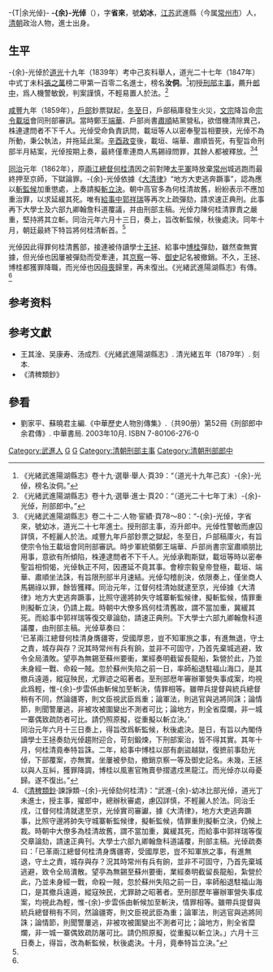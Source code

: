 -{T|余光倬}-
'''-{余}-光倬'''（{{bd|1817年||？|catIdx=Y余}}），字'''省來'''，號'''幼冰'''，[[江苏省|江苏]]武進縣（今属[[常州市|常州市]]）人，[[清朝|清朝]]政治人物，進士出身。

==生平==
-{余}-光倬於[[道光|道光]]十九年（1839年）考中己亥科舉人，道光二十七年（1847年）中式丁未科[[張之萬|張之萬]]榜二甲第一百零二名進士，榜名'''汝侗'''。<ref>《光緒武進陽湖縣志》卷十九·選舉·舉人·頁39：“（道光十九年己亥）-{余}-光倬，榜名汝侗。”</ref>初授[[刑部|刑部]][[主事|主事]]，薦升[[郎中|郎中]]，爲人機警敏銳，判案謹慎，不輕易置人於法。<ref>《光緒武進陽湖縣志》卷十九·選舉·進士·頁20：“（道光二十七年丁未）-{余}-光倬，刑部郎中。”</ref>

[[咸豐_(年號)|咸豐]]九年（1859年），[[戶部|戶部]]鈔票獄起，[[冬至|冬至]]日，戶部稿庫發生火災，[[咸豐帝|文宗]]降旨命[[宗人府|宗令]][[載垣|載垣]]會同刑部審訊。當時鄭王[[端華|端華]]、戶部尚書[[肅順|肅順]]結黨營私，欲借機清除異己，株連逮問者不下千人。光倬受命負責訊問，載垣等人以密奉聖旨相要挾，光倬不為所動，秉公執法，并拖延此案。[[辛酉政变|辛酉政变]]後，載垣、端華、肅順皆死，有聖旨命刑部半月結案，光倬按期上奏，最終僅牽連商人馬錫祿問罪，其餘人都被釋放。<ref name="傳">《光緒武進陽湖縣志》卷二十二·人物·宦績·頁78～80：“-{余}-光倬，字省來，號幼冰，道光二十七年進士。授刑部主事，洊升郎中。光倬性警敏而慮囚詳慎，不輕麗人於法。咸豐九年戶部鈔票之獄起，冬至日，戶部稿庫火，有旨使宗令怡王載垣會同刑部審訊。時步軍統領鄭王端華、戶部尚書宗室肅順朋比用事，意欲有所傾陷，株連逮問者不下千人。光倬承鞫斯獄，載垣等時以密奉聖旨相恫愒，光倬執正不阿，因遷延不竟其事。會穆宗毅皇帝登極，載垣、端華、肅順坐法誅，有旨限刑部半月速結。光倬勾稽剖決，依限奏上，僅坐商人馬錫祿以罪，餘皆獲釋。同治元年，江督何桂清始就逮至京，光倬據《大清律》地方大吏逃奔蹶事，比照守邊將帥失守城寨斬監候律，擬斬監候，情罪重則擬斬立決，仍請上裁。時朝中大僚多爲何桂清舊故，謂不當加重，冀緩其死。而給事中郭祥瑞等復交章論劾，請速正典刑。下大學士六部九卿翰詹科道議覆，由刑部主稿。光倬草奏曰：<br>‘已革兩江總督何桂清身膺疆寄，受國厚恩，豈不知軍旅之事，有進無退，守土之責，城存與存？況其時常州有兵有餉，並非不可固守，乃首先棄城逃避，致令全局潰敗。望亭為無錫至蘇州要衝，業經奏明截留長龍船，紮營於此，乃並未身經一戰、命殺一賊。忽於蘇州失陷之前一日，率師船退駐福山海口，是其撤兵遠遁，縱寇殃民，尤罪迹之昭著者。至刑部厯年審辦軍營失事成案，均視此爲輕，惟-{余}-步雲係由斬候加至斬決，情罪相等。雖帶兵提督與統兵總督稍有不同，然論疆寄，則文臣視武臣爲重；論軍法，則逃官與逃將同誅；論情節，則聞警屢逃，非被攻被圍變出不測者可比；論地方，則全省糜爛，非一城一寨偶致疏防者可比。請仍照原擬，從重擬以斬立決。’<br>同治元年六月十三日奏上，得旨改爲斬監候，秋後處決。是日，有旨以內閣侍讀學士王拯奏劾光倬趨附迎合，苛刻鍛煉，下刑部案治，皆不得其實。其年十月，何桂清竟奉特旨誅。二年，給事中博桂以部有劇盜越獄，復摭前事劾光倬，下部覆案，亦無實。坐屢被參劾，撤銷京察一等及御史記名。未幾，王拯以與人互糾，獲罪降調，博桂以風憲官賄賣參摺遣戍黑龍江。而光倬亦以母憂歸。遂不復出。”</ref><ref>《[[清稗類鈔|清稗類鈔]]·諫諍類·-{余}-光倬劾何桂清》：“武進-{余}-幼冰比部光倬，道光丁未進士，授主事，擢郎中，總辦秋審處，慮囚詳慎，不輕麗人於法。同治壬戌，江督何桂清就逮至京，光倬實司審讞，據《大清律》，地方大吏逃奔蹶事，比照守邊將帥失守城寨斬監候律，擬斬監候，情罪重則擬斬立決，仍候上裁。時朝中大僚多為桂清故舊，謂不當加重，冀緩其死，而給事中郭祥瑞等復交章論劾，請速正典刊。大學士六部九卿翰詹科道議覆，刑部主稿。光倬疏奏曰：「已革兩江總督何桂清身膺疆寄，受國厚恩，豈不知軍旅之事，有進無退，守土之責，城存與存？況其時常州有兵有餉，並非不可固守，乃首先棄城逃避，致令全局潰散。望亭為無錫至蘇州要衝，業經奏明截留長龍船，紮營於此，乃並未身經一戰，命殺一賊，忽於蘇州失陷之前一日，率師船退駐福山海口，是其撤兵遠遁，縱寇殃民，尤罪跡之昭著者。至刑部歷年審辦軍營失事成案，均視此為輕，惟-{余}-步雲係由斬候加至斬決，情罪相等。雖帶兵提督與統兵總督稍有不同，然論疆寄，則文臣視武臣為重；論軍法，則逃官與逃將同誅；論情節，則聞警屢逃，非被攻被圍變出不測者可比；論地方，則全省糜爛，非一城一寨偶致疏防屠可比。請仍照原擬，從重擬以斬立決。」六月十三日奏上，得旨，改為斬監候，秋後處決。十月，竟奉特旨立決。”</ref>

[[同治|同治]]元年（1862年），原[[兩江總督|兩江總督]][[何桂清|何桂清]]因之前對陣[[太平軍|太平軍]]時放棄[[常州|常州]]城逃跑而最終押至京師，下獄論罪。-{余}-光倬依據《[[大清律|大清律]]》“地方大吏逃奔蹶事”，認為應以[[斬監候|斬監候]]加重懲處，上奏請擬[[斬立決|斬立決]]。朝中高官多為何桂清故舊，紛紛表示不應加重治罪，以求延緩其死。唯有[[給事中|給事中]][[郭祥瑞|郭祥瑞]]等再次上疏彈劾，請求速正典刑。此事再下大學士及六部九卿翰詹科道覆議，并由刑部主稿。光倬力陳何桂清罪責之嚴重，堅持將其立斬。同治元年六月十三日，奏上，旨改斬監候，秋後處決。同年十月，朝廷最終下特旨將何桂清斬首。<ref name="傳" />

光倬因此得罪何桂清舊部，接連被侍讀學士[[王拯|王拯]]、給事中[[博桂|博桂]]彈劾，雖然查無實據，但光倬也因屢被彈劾而受牽連，其[[京察|京察]]一等、[[御史|御史]]記名被撤銷。不久，王拯、博桂都獲罪降職，而光倬也因[[丁憂|母喪]]歸里，再未復出。《光緒武進陽湖縣志》有傳。<ref name="傳" />

== 参考资料 ==
{{reflist}}

==参考文獻==
* 王其淦、吴康寿、汤成烈.《光緒武進陽湖縣志》. 清光緒五年（1879年）. 刻本.
*《清稗類鈔》

==參看==
*劉家平、蘇曉君主編.《中華歷史人物別傳集》.（共90册）第52冊《刑部郎中余君傳》. 中華書局. 2003年10月. ISBN 7-80106-276-0

{{道光二十七年丁未科殿試金榜}}
{{毗陵余氏}}

{{Authority control}}

{{DEFAULTSORT:Yu余}}
[[Category:武進人|Category:武進人]]
[[Category:毗陵余氏|G]]
[[Category:余姓|G]]
[[Category:清朝刑部主事|Category:清朝刑部主事]]
[[Category:清朝刑部郎中|Category:清朝刑部郎中]]